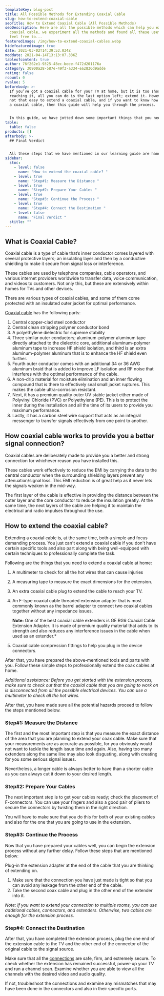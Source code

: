 ```yaml
---
templateKey: blog-post
title: All Possible Methods for Extending Coaxial Cable
slug: how-to-extend-coaxial-cable
seoTitle: How to Extend Coaxial Cable (All Possible Methods)
seoDescription: Here are all the possible methods which can help you extend
  coaxial cable, we experiment all the methods and found all these usefull so
  feel free to...
featuredimage: /img/how-to-extend-coaxial-cables.webp
hidefeaturedimage: true
date: 2021-03-02T14:39:53.034Z
moddate: 2021-04-14T13:13:07.336Z
tableofcontent: true
author: 76f262e1-9325-48ec-beee-f472d201176a
category: 30900a28-b87e-49f3-a334-ea2836d9adde
rating: false
rcount: 0
rvalue: 5
beforebody: >-
  If you’ve got a coaxial cable for your TV at home, but it is too short of
  reaching it, all you can do is the last option left; extend it. However, it’s
  not that easy to extend a coaxial cable, and if you want to know how to extend
  a coaxial cable, then this guide will help you through the process. 


  In this guide, we have jotted down some important things that you need to know regarding a coaxial cable; what is it? How does it work? And how to extend it to get the most performance, even at the greater distances?
table:
  table: false
products: []
afterbody: >-
  ## Final Verdict 


  All these steps that we have mentioned in our learning guide are handy to help you get through the extension process simply and easily. With this guide for your help, you get the optimal performance from both the connectors and the cables.
sidebar:
  stoc:
    - level: false
      name: "How to extend the coaxial cable? "
    - level: true
      name: "Step#1: Measure the Distance "
    - level: true
      name: "Step#2: Prepare Your Cables "
    - level: true
      name: "Step#3: Continue the Process "
    - level: true
      name: "Step#4: Connect the Destination "
    - level: false
      name: "Final Verdict "
  stitle: ""
---
```

## What is Coaxial Cable? 

Coaxial cable is a type of cable that’s inner conductor comes layered with several protective layers; an insulating layer and then by a conductive shielding to make it secure from signal loss or interference. 

These cables are used by telephone companies, cable operators, and various internet providers worldwide to transfer data, voice communication, and videos to customers. Not only this, but these are extensively within homes for TVs and other devices. 

There are various types of coaxial cables, and some of them come protected with an insulated outer jacket for optimal performance. 

[Coaxial cable](https://trustedperks.com/best-coaxial-cable-for-internet/) has the following parts:

1. Central copper-clad steel conductor 
2. Central clean stripping polymer conductor bond 
3. A polyethylene dielectric for supreme stability 
4. Three similar outer conductors; aluminum-polymer aluminum tape directly attached to the dielectric core, additional aluminum-polymer aluminum tape to increase HF shield isolation, and third is an extra aluminum-polymer aluminum that is to enhance the HF shield even further. 
5. Fourth outer conductor comes with an additional 34 or 36 AWG aluminum braid that is added to improve LF isolation and RF noise that interferes with the optimal performance of the cable. 
6. A non-drip material for moisture elimination and an inner flowing compound that is there to effectively seal small jacket ruptures. This makes the cable ultra-corrosion resistant. 
7. Next, it has a premium quality outer UV stable jacket either made of Polyvinyl Chloride (PVC) or Polyethylene (PE). This is to protect the inner during the installation and all the time of its users to provide you maximum performance. 
8. Lastly, it has a carbon steel wire support that acts as an integral messenger to transfer signals effectively from one point to another. 

## How coaxial cable works to provide you a better signal connection? 

Coaxial cables are deliberately made to provide you a better and strong connection for whichever reason you have installed this. 

These cables work effectively to reduce the EMI by carrying the data to the central conductor when the surrounding shielding layers prevent any attenuation/signal loss. This EMI reduction is of great help as it never lets the signals weaken in the mid-way. 

The first layer of the cable is effective in providing the distance between the outer layer and the core conductor to reduce the insulation greatly. At the same time, the next layers of the cable are helping it to maintain the electrical and radio impulses throughout the use. 

## How to extend the coaxial cable? 

Extending a coaxial cable is, at the same time, both a simple and focus demanding process. You just can't extend a coaxial cable if you don't have certain specific tools and also part along with being well-equipped with certain techniques to professionally complete the task. 

Following are the things that you need to extend a coaxial cable at home:

1. A multimeter to check for all the hot wires that can cause injuries
2. A measuring tape to measure the exact dimensions for the extension. 
3. An extra coaxial cable plug to extend the cable to reach your TV. 
4. An F-type coaxial cable threaded extension adapter that is most commonly known as the barrel adapter to connect two coaxial cables together without any impedance issues.

   **Note:** One of the best coaxial cable extenders is GE RG6 Coaxial Cable Extension Adapter. It is made of premium quality material that adds to its strength and also reduces any interference issues in the cable when used as an extender.* 
5. Coaxial cable compression fittings to help you plug in the device connectors. 

After that, you have prepared the above-mentioned tools and parts with you. Follow these simple steps to professionally extend the coax cables at home. 

*Additional assistance: Before you get started with the extension process, make sure to check out that the coaxial cable that you are going to work on is disconnected from all the possible electrical devices. You can use a multimeter to check all the hot wires.* 

After that, you have made sure all the potential hazards proceed to follow the steps mentioned below. 

### Step#1: Measure the Distance 

The first and the most important step is that you measure the exact distance of the area that you are planning to extend your coax cable. Make sure that your measurements are as accurate as possible, for you obviously would not want to tackle the length issue time and again. Also, having too many extenders along the same line may also look disgusting, along with creating for you some serious signal issues. 

Nevertheless, a longer cable is always better to have than a shorter cable as you can always cut it down to your desired length. 

### Step#2: Prepare Your Cables 

The next important step is to get your cables ready; check the placement of F-connectors. You can use your fingers and also a good pair of pliers to secure the connectors by twisting them in the right direction. 

You will have to make sure that you do this for both of your existing cables and also for the one that you are going to use in the extension. 

### Step#3: Continue the Process 

Now that you have prepared your cables well, you can begin the extension process without any further delay. Follow these steps that are mentioned below:

Plug-in the extension adapter at the end of the cable that you are thinking of extending on. 

1. Make sure that the connection you have just made is tight so that you can avoid any leakage from the other end of the cable.
2. Take the second coax cable and plug in the other end of the extender into it. 

*Note: If you want to extend your connection to multiple rooms, you can use additional cables, connectors, and extenders. Otherwise, two cables are enough for the extension process.* 

### Step#4: Connect the Destination 

After that, you have completed the extension process, plug the one end of the extension cable to the TV and the other end of the connector of the original cable to the signal source. 

Make sure that all the [connections](https://trustedperks.com/best-ethernet-cables-for-gaming/) are safe, firm, and extremely secure. To check whether the extension has remained successful, power-up your TV and run a channel scan. Examine whether you are able to view all the channels with the desired video and audio quality. 

If not, troubleshoot the connections and examine any mismatches that may have been done in the connectors and also in their specific ports.
